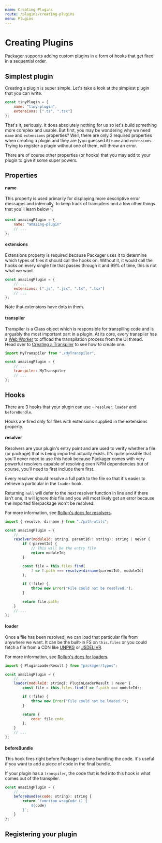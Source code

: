 ```yaml
---
name: Creating Plugins
route: /plugins/creating-plugins
menu: Plugins
---
```



# Creating Plugins

Packager supports adding custom plugins in a form of [hooks](#hooks) that get fired in a sequential order.

## Simplest plugin

Creating a plugin is super simple. Let's take a look at the simplest plugin that you can write.

```js
const tinyPlugin = {
    name: "tiny-plugin",
    extensions: [".ts", ".tsx"]
};
```

That's it, seriously. It does absolutely nothing for us so let's build something more complex and usable.
But first, you may be wondering why we need `name` and `extensions` properties? Well, there are only 2 required properties when creating a plugin and they are (you guessed it) `name` and `extensions`. Trying to register a plugin without one of them, will throw an error.

There are of course other properties (or hooks) that you may add to your plugin to give it some super powers.

## Properties

#### name

This property is used primarily for displaying more descriptive error messages and internally, to keep track of transpilers and a few other things that you'll learn below 👇

<ApiProps type="string" required="true" />

```js usage=true
const amazingPlugin = {
    name: "amazing-plugin"
    // ...
};
```

#### extensions

Extensions property is required because Packager uses it to determine which types of files it should call the hooks on. Without it, it would call the hooks on every single file that passes through it and 99% of time, this is not what we want.

<ApiProps type="string[]" required="true" />

```js usage=true
const amazingPlugin = {
    // ...
    extensions: [".js", ".jsx", ".ts", ".tsx"]
    // ...
};
```

<Note>Note that extensions have dots in them.</Note>

#### transpiler

Transpiler is a Class object which is responsible for transpiling code and is arguably the most important part in a plugin. At its core, every transpiler has a [Web Worker](https://developer.mozilla.org/en-US/docs/Web/API/Web_Workers_API) to offload the transpilation process from the UI thread.  
Head over to [Creating a Transpiler]('/plugins/creating-a-transpiler') to see how to create one.

<ApiProps type="Transpiler" required="false" />

```js usage=true
import MyTranspiler from "./MyTranspiler";

const amazingPlugin = {
    // ...
    transpiler: MyTranspiler
    // ...
};
```

## Hooks

There are 3 hooks that your plugin can use - `resolver`, `loader` and `beforeBundle`.

<Note>
    Hooks are fired only for files with extensions supplied in the extensions
    property.
</Note>

#### resolver

Resolvers are your plugin's entry point and are used to verify whether a file (or package) that is being imported actually exists. It's quite possible that you'll never need to use this hook because Packager comes with very powerful resolvers capable of resolving even NPM dependencies but of course, you'll need to first include them first.

Every resolver should resolve a full path to the file so that it's easier to retrieve a particular in the `loader` hook.

Returning `null` will defer to the next resolver function in line and if there isn't one, it will ignore this file and you will most likely get an error because the imported file/package won't be resolved.

For more information, see [Rollup's docs for resolvers](https://rollupjs.org/guide/en/#hooks).

<ApiProps
    type="(moduleId: string, parentId: string | undefined) => string | null | void | { id: string, syntheticNamedExports?: boolean | null }"
    required="false"
/>

```js usage=true
import { resolve, dirname } from "./path-utils";

const amazingPlugin = {
    // ...
    resolver(moduleId: string, parentId?: string): string | never {
        if (!parentId) {
            // This will be the entry file
            return moduleId;
        }

        const file = this.files.find(
            f => f.path === resolve(dirname(parentId), moduleId)
        );

        if (!file) {
            throw new Error("File could not be resolved.");
        }

        return file.path;
    }
    // ...
};
```

#### loader

Once a file has been resolved, we can load that particular file from anywhere we want. It can be the built-in FS on `this.files` or you could fetch a file from a CDN like [UNPKG](https://unpkg.com) or [JSDELIVR](https://www.jsdelivr.com).

For more information, see [Rollup's docs for loaders](https://rollupjs.org/guide/en/#hooks).

<ApiProps
    type="(moduleId: string) => string | null | void | { id: string, map?: string | SourceMap, syntheticNamedExports?: boolean | null }"
    required="false"
/>

```js usage=true
import { PluginLoaderResult } from "packager/types";

const amazingPlugin = {
    // ...
    loader(moduleId: string): PluginLoaderResult | never {
        const file = this.files.find(f => f.path === moduleId);

        if (!file) {
            throw new Error("File could not be loaded.");
        }

        return {
            code: file.code
        };
    }
    // ...
};
```

#### beforeBundle

This hook fires right before Packager is done bundling the code. It's useful if you want to add a piece of code in the final bundle.

If your plugin has a `transpiler`, the code that is fed into this hook is what comes out of the transpiler.

<ApiProps type="(code: string) => string | void" required="false" />

```js usage=true
const amazingPlugin = {
    // ...
    beforeBundle(code: string): string {
        return `function wrapCode () {
            ${code}
        }`;
    }
};
```

## Registering your plugin
